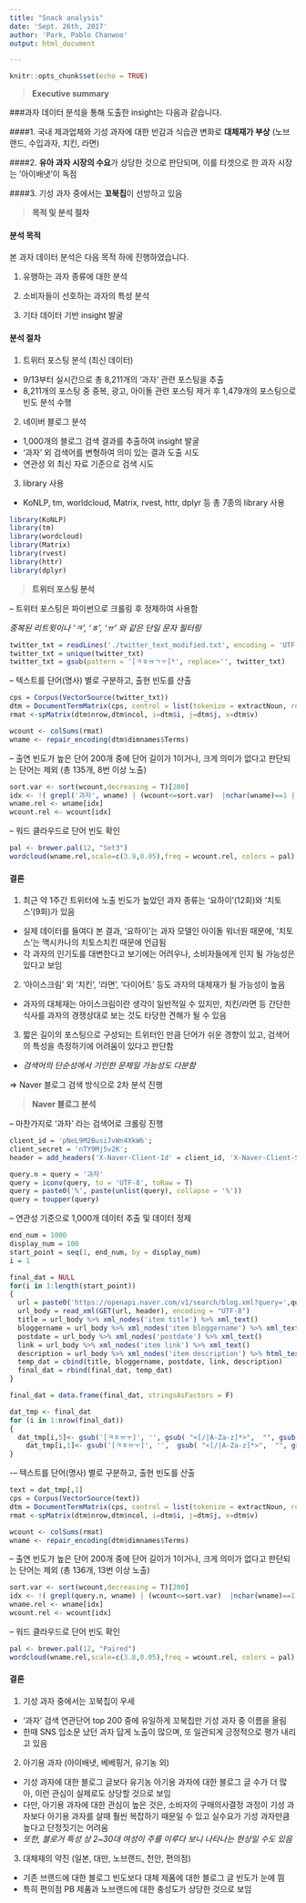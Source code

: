 ```yaml
---
title: "Snack analysis"
date: 'Sept. 26th, 2017'
author: 'Park, Pablo Chanwoo'
output: html_document

---
```


```r
knitr::opts_chunk$set(echo = TRUE)
```


 

> **Executive summary**

###과자 데이터 분석을 통해 도출한 insight는 다음과 같습니다.

####1. 국내 제과업체와 기성 과자에 대한 반감과 식습관 변화로 **대체재가 부상** (노브랜드, 수입과자, 치킨, 라면)

####2. **유아 과자 시장의 수요**가 상당한 것으로 판단되며, 이를 타겟으로 한 과자 시장는 '아이배냇'이 독점

####3. 기성 과자 중에서는 **꼬북칩**이 선방하고 있음

  

> **목적 및 분석 절차**

#### **분석 목적**
본 과자 데이터 분석은 다음 목적 하에 진행하였습니다.

1. 유행하는 과자 종류에 대한 분석

2. 소비자들이 선호하는 과자의 특성 분석

3. 기타 데이터 기반 insight 발굴  





#### **분석 절차**

1. 트위터 포스팅 분석 (최신 데이터)
  * 9/13부터 실시간으로 총 8,211개의 '과자' 관련 포스팅을 추출
  * 8,211개의 포스팅 중 중복, 광고, 아이돌 관련 포스팅 제거 후 1,479개의 포스팅으로 빈도 분석 수행

2. 네이버 블로그 분석
  + 1,000개의 블로그 검색 결과를 추출하여 insight 발굴
  + '과자' 외 검색어를 변형하여 의미 있는 결과 도출 시도
  + 연관성 외 최신 자료 기준으로 검색 시도

3. library 사용
  + KoNLP, tm, worldcloud, Matrix, rvest, httr, dplyr 등 총 7종의 library 사용
```r
library(KoNLP)
library(tm)
library(wordcloud)
library(Matrix)
library(rvest)
library(httr)
library(dplyr)
```
> **트위터 포스팅 분석**

-- 트위터 포스팅은 파이썬으로 크롤링 후 정제하여 사용함

*중복된 리트윗이나 'ㅋ', 'ㅎ', 'ㅠ' 와 같은 단일 문자 필터링*
```r
twitter_txt = readLines('./twitter_text_modified.txt', encoding = 'UTF-8')
twitter_txt = unique(twitter_txt)
twitter_txt = gsub(pattern = '[ㅋㅎㅠㄱㅜ]*', replace='', twitter_txt)
```

-- 텍스트를 단어(명사) 별로 구분하고, 출현 빈도를 산출  
```r
cps = Corpus(VectorSource(twitter_txt))
dtm = DocumentTermMatrix(cps, control = list(tokenize = extractNoun, removeNumber = T, removePunctuation = T))
rmat <-spMatrix(dtm$nrow,dtm$ncol, i=dtm$i, j=dtm$j, x=dtm$v)

wcount <- colSums(rmat)
wname <- repair_encoding(dtm$dimnames$Terms)

```
-- 출연 빈도가 높은 단어 200개 중에 단어 길이가 1이거나, 크게 의미가 없다고 판단되는 단어는 제외 (총 135개, 8번 이상 노출)  
```r

sort.var <- sort(wcount,decreasing = T)[200]
idx <- !( grepl('과자', wname) | (wcount<=sort.var)  |nchar(wname)==1 | grepl('내가', wname) | grepl('먹고', wname) | grepl('너무', wname) )
wname.rel <- wname[idx]
wcount.rel <- wcount[idx]
```
-- 워드 클라우드로 단어 빈도 확인  
```r
pal <- brewer.pal(12, "Set3")
wordcloud(wname.rel,scale=c(3.9,0.05),freq = wcount.rel, colors = pal)
```

#### **결론**
1. 최근 약 1주간 트위터에 노출 빈도가 높았던 과자 종류는 '요하이'(12회)와 '치토스'(9회)가 있음
  + 실제 데이터를 들여다 본 결과, '요하이'는 과자 모델인 아이돌 워너원 때문에, '치토스'는 맥시카나의 치토스치킨 때문에 언급됨
  + 각 과자의 인기도를 대변한다고 보기에는 어려우나, 소비자들에게 인지 될 가능성은 있다고 보임

2. '아이스크림' 외 '치킨', '라면', '다이어트' 등도 과자의 대체재가 될 가능성이 높음
  + 과자의 대체재는 아이스크림이란 생각이 일반적일 수 있지만, 치킨/라면 등 간단한 식사를 과자의 경쟁상대로 보는 것도 타당한 견해가 될 수 있음

3. 짧은 길이의 포스팅으로 구성되는 트위터인 만큼 단어가 쉬운 경향이 있고, 검색어의 특성을 측정하기에 어려움이 있다고 판단함
  + *검색어의 단순성에서 기인한 문제일 가능성도 다분함*

=> Naver 블로그 검색 방식으로 2차 분석 진행


> **Naver 블로그 분석**

-- 마찬가지로 '과자' 라는 검색어로 크롤링 진행  
```r
client_id = 'pNeL9M2Busi7vWn4XkW6';
client_secret = 'nTY9Mj5v2K';
header = add_headers('X-Naver-Client-Id' = client_id, 'X-Naver-Client-Secret' = client_secret)

query.n = query = '과자'
query = iconv(query, to = 'UTF-8', toRaw = T)
query = paste0('%', paste(unlist(query), collapse = '%'))
query = toupper(query)
```

-- 연관성 기준으로 1,000개 데이터 추출 및 데이터 정제  
```r
end_num = 1000
display_num = 100
start_point = seq(1, end_num, by = display_num)
i = 1

final_dat = NULL
for(i in 1:length(start_point))
{
  url = paste0('https://openapi.naver.com/v1/search/blog.xml?query=',query,'&display=',display_num,'&start=',start_point[i],'&sort=sim')
  url_body = read_xml(GET(url, header), encoding = "UTF-8")
  title = url_body %>% xml_nodes('item title') %>% xml_text()
  bloggername = url_body %>% xml_nodes('item bloggername') %>% xml_text()
  postdate = url_body %>% xml_nodes('postdate') %>% xml_text()
  link = url_body %>% xml_nodes('item link') %>% xml_text()
  description = url_body %>% xml_nodes('item description') %>% html_text()
  temp_dat = cbind(title, bloggername, postdate, link, description)
  final_dat = rbind(final_dat, temp_dat)
}
```
```r
final_dat = data.frame(final_dat, stringsAsFactors = F)

dat_tmp <- final_dat
for (i in 1:nrow(final_dat))
{
  dat_tmp[i,5]<- gsub('[ㅋㅎㅠㅜ]', '', gsub( "<[/|A-Za-z]*>",  "", gsub("&[a-z]*;",  "", gsub("http[/:a-z.]*",  "", final_dat[i,5]))))
    dat_tmp[i,1]<- gsub('[ㅋㅎㅠㅜ]', '',  gsub( "<[/|A-Za-z]*>",  "", gsub("&[a-z]*;",  "", final_dat[i,1])))
}
```

-– 텍스트를 단어(명사) 별로 구분하고, 출현 빈도를 산출
```r
text = dat_tmp[,1]
cps = Corpus(VectorSource(text))
dtm = DocumentTermMatrix(cps, control = list(tokenize = extractNoun, removeNumber = T, removePunctuation = T))
rmat <-spMatrix(dtm$nrow,dtm$ncol, i=dtm$i, j=dtm$j, x=dtm$v)

wcount <- colSums(rmat)
wname <- repair_encoding(dtm$dimnames$Terms)
```

-- 출연 빈도가 높은 단어 200개 중에 단어 길이가 1이거나, 크게 의미가 없다고 판단되는 단어는 제외 (총 136개, 13번 이상 노출)  
```r

sort.var <- sort(wcount,decreasing = T)[200]
idx <- !( grepl(query.n, wname) | (wcount<=sort.var)  |nchar(wname)==1 |grepl('있', wname) |grepl('추천', wname)|grepl('만들', wname))
wname.rel <- wname[idx]
wcount.rel <- wcount[idx]
```

-- 워드 클라우드로 단어 빈도 확인  
```r
pal <- brewer.pal(12, "Paired")
wordcloud(wname.rel,scale=c(3.8,0.05),freq = wcount.rel, colors = pal)
```

#### **결론**
1. 기성 과자 중에서는 꼬북칩이 우세
  + '과자' 검색 연관단어 top 200 중에 유일하게 꼬북칩만 기성 과자 중 이름을 올림
  + 한때 SNS 입소문 났던 과자 답게 노출이 많으며, 또 일관되게 긍정적으로 평가 내리고 있음

2. 아기용 과자 (아이배냇, 베베핑거, 유기농 외)
  + 기성 과자에 대한 블로그 글보다 유기농 아기용 과자에 대한 블로그 글 수가 더 많아, 이런 관심이 실제로도 상당할 것으로 보임
  + 다만, 아기용 과자에 대한 관심이 높은 것은, 소비자의 구매의사결정 과정이 기성 과자보다 아기용 과자를 살때 훨씬 복잡하기 때문일 수 있고 실수요가 기성 과자만큼 높다고 단정짓기는 어려움
  + *또한, 블로거 특성 상 2~30대 여성이 주를 이루다 보니 나타나는 현상일 수도 있음*

3. 대체재의 약진 (일본, 대만, 노브랜드, 천안, 편의점)
  + 기존 브랜드에 대한 블로그 빈도보다 대체 제품에 대한 블로그 글 빈도가 눈에 띔
  + 특히 편의점 PB 제품과 노브랜드에 대한 충성도가 상당한 것으로 보임
 